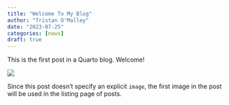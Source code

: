 ```yaml
---
title: "Welcome To My Blog"
author: "Tristan O'Malley"
date: "2023-07-25"
categories: [news]
draft: true
---
```


This is the first post in a Quarto blog. Welcome!

![](thumbnail.jpg)

Since this post doesn't specify an explicit `image`, the first image in the post will be used in the listing page of posts.
